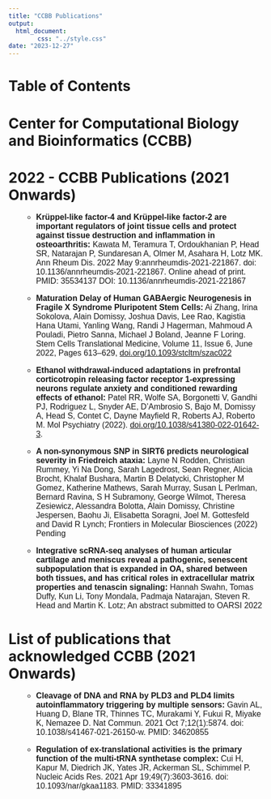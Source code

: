 ```yaml
---
title: "CCBB Publications"
output: 
  html_document:
        css: "../style.css"
date: "2023-12-27"
---
```



# Table of Contents

<!-- Content of your subpage goes here -->

# Center for Computational Biology and Bioinformatics (CCBB)

# 2022 - CCBB Publications (2021 Onwards)

<ol style="font-family: Arial; font-size: 16px;">
* 
**Krüppel-like factor-4 and Krüppel-like factor-2 are important regulators of joint tissue cells and protect against tissue destruction and inflammation in osteoarthritis:** Kawata M, Teramura T, Ordoukhanian P, Head SR, Natarajan P, Sundaresan A, Olmer M, Asahara H, Lotz MK. Ann Rheum Dis. 2022 May 9:annrheumdis-2021-221867. doi: 10.1136/annrheumdis-2021-221867. Online ahead of print. PMID: 35534137 DOI: 10.1136/annrheumdis-2021-221867


* 
**Maturation Delay of Human GABAergic Neurogenesis in Fragile X Syndrome Pluripotent Stem Cells:** Ai Zhang, Irina Sokolova, Alain Domissy, Joshua Davis, Lee Rao, Kagistia Hana Utami, Yanling Wang, Randi J Hagerman, Mahmoud A Pouladi, Pietro Sanna, Michael J Boland, Jeanne F Loring. Stem Cells Translational Medicine, Volume 11, Issue 6, June 2022, Pages 613–629, <a href="https://doi.org/10.1093/stcltm/szac022">doi.org/10.1093/stcltm/szac022</a>


* 
**Ethanol withdrawal-induced adaptations in prefrontal corticotropin releasing factor receptor 1-expressing neurons regulate anxiety and conditioned rewarding effects of ethanol:** Patel RR, Wolfe SA, Borgonetti V, Gandhi PJ, Rodriguez L, Snyder AE, D'Ambrosio S, Bajo M, Domissy A, Head S, Contet C, Dayne Mayfield R, Roberts AJ, Roberto M. Mol Psychiatry (2022). <a href="https://doi.org/10.1038/s41380-022-01642-3">doi.org/10.1038/s41380-022-01642-3</a>.


* 
**A non-synonymous SNP in SIRT6 predicts neurological severity in Friedreich ataxia:** Layne N Rodden, Christian Rummey, Yi Na Dong, Sarah Lagedrost, Sean Regner, Alicia Brocht, Khalaf Bushara, Martin B Delatycki, Christopher M Gomez, Katherine Mathews, Sarah Murray, Susan L Perlman, Bernard Ravina, S H Subramony, George Wilmot, Theresa Zesiewicz, Alessandra Bolotta, Alain Domissy, Christine Jespersen, Baohu Ji, Elisabetta Soragni, Joel M. Gottesfeld and David R Lynch; Frontiers in Molecular Biosciences (2022) Pending


* 
**Integrative scRNA-seq analyses of human articular cartilage and meniscus reveal a pathogenic, senescent subpopulation that is expanded in OA, shared between both tissues, and has critical roles in extracellular matrix properties and tenascin signaling:** Hannah Swahn, Tomas Duffy, Kun Li, Tony Mondala, Padmaja Natarajan, Steven R. Head and Martin K. Lotz; An abstract submitted to OARSI 2022


</ol>

# List of publications that acknowledged CCBB (2021 Onwards)

<ol style="font-family: Arial; font-size: 16px;">
* 
**Cleavage of DNA and RNA by PLD3 and PLD4 limits autoinflammatory triggering by multiple sensors:** Gavin AL, Huang D, Blane TR, Thinnes TC, Murakami Y, Fukui R, Miyake K, Nemazee D. Nat Commun. 2021 Oct 7;12(1):5874. doi: 10.1038/s41467-021-26150-w. PMID: 34620855


* 
**Regulation of ex-translational activities is the primary function of the multi-tRNA synthetase complex:** Cui H, Kapur M, Diedrich JK, Yates JR, Ackerman SL, Schimmel P. Nucleic Acids Res. 2021 Apr 19;49(7):3603-3616. doi: 10.1093/nar/gkaa1183. PMID: 33341895


</ol>
